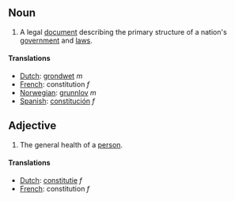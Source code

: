 ==Noun==
#A legal [[document]] describing the primary structure of a nation's [[government]] and [[law]]s.

====Translations====
*[[Dutch]]: [[grondwet]] ''m''
*[[French]]: constitution ''f''
*[[Norwegian]]: [[grunnlov]] ''m''
*[[Spanish]]: [[constitución]] ''f''

==Adjective==
#The general health of a [[person]].

====Translations====
*[[Dutch]]: [[constitutie]] ''f''
*[[French]]: constitution ''f''